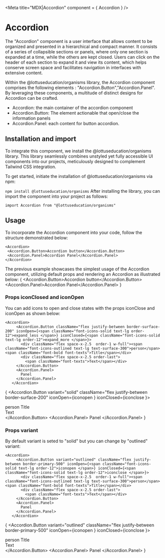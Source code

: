 
<Meta title="MDX|Accordion" component = { Accordion } />

# Accordion
The "Accordion" component is a user interface that allows content to be organized and presented in a hierarchical and compact manner. 
It consists of a series of collapsible sections or panels, where only one section is expanded at a time, while the others are kept 
closed. Users can click on the header of each section to expand it and view its content, which helps conserve screen space and 
facilitates navigation in interfaces with extensive content.

Within the @lottuseducation/organisms library, the Accordion component comprises the following elements : "Accordion.Button","Accordion.Panel".
By leveraging these components, a multitude of distinct designs for Accordion can be crafted.

- Accordion: the main container of the accordion component
- Accordion.Button: The element actionable that open/close the information panels
- Accordion.Panel: each content for button accordion.

## Installation and import
To integrate this component, we install the @lottuseducation/organisms library.
This library seamlessly combines unstyled yet fully accessible UI components into our projects,
 meticulously designed to complement Tailwind CSS integration.

To get started, initiate the installation of @lottuseducation/organisms via npm:

  ``` npm install @lottuseducation/organisms ```
After installing the library, you can import the component into your project as follows:

```import Accordion from "@lottuseducation/organisms" ```

## Usage

To incorporate the Accordion component into your code, follow the structure demonstrated below:

```
<Accordion>
 <Accordion.Button>Accordion button</Accordion.Button>
 <Accordion.Panel>Accordion Panel</Accordion.Panel>
</Accordion>
```
The previous example showcases the simplest usage of the Accordion component, utilizing default props and rendering
 an Accordion as illustrated below:
{
<Accordion>
 <Accordion.Button>Accordion button</Accordion.Button>
 <Accordion.Panel>Accordion Panel</Accordion.Panel>
</Accordion>
}

### Props iconClosed and iconOpen

You can add icons to open and close states with the props iconClose and iconOpen as shown below:
```
<Accordion>
     <Accordion.Button className="flex justify-between border-surface-200" iconOpen={<span className="font-icons-solid text-lg order-12">expand_less </span>} iconClosed={<span className="font-icons-solid text-lg order-12">expand_more </span>}>
       <div className="flex space-x-2.5  order-1 w-full"><span className="font-icons-outlined text-lg text-surface-300">person</span> <span className="font-bold font-texts">Title</span></div>
       <div className="flex space-x-2.5 order-last">
         <span className="font-texts">Text</span></div>
     </Accordion.Button>
     <Accordion.Panel>
       Panel
     </Accordion.Panel>
   </Accordion>
```

{
  <Accordion>
     <Accordion.Button variant="solid" className="flex justify-between border-surface-200" iconOpen={<span className="font-icons-solid text-lg order-12">iconopen </span>} iconClosed={<span className="font-icons-solid text-lg order-12">iconclose </span>}>
       <div className="flex space-x-2.5  order-1 w-full"><span className="font-icons-outlined text-lg text-surface-300">person</span> <span className="font-bold font-texts">Title</span></div>
       <div className="flex space-x-2.5 order-last">
         <span className="font-texts">Text</span></div>
     </Accordion.Button>
     <Accordion.Panel>
       Panel
     </Accordion.Panel>
   </Accordion>
}

### Props variant

By default variant is seted to "solid" but you can change by "outlined" variant:
```
<Accordion>
     <Accordion.Button variant="outlined" className="flex justify-between border-primary-500" iconOpen={<span className="font-icons-solid text-lg order-12">iconopen </span>} iconClosed={<span className="font-icons-solid text-lg order-12">iconclose </span>}>
       <div className="flex space-x-2.5  order-1 w-full"><span className="font-icons-outlined text-lg text-surface-300">person</span> <span className="font-bold font-texts">Title</span></div>
       <div className="flex space-x-2.5 order-last">
         <span className="font-texts">Text</span></div>
     </Accordion.Button>
     <Accordion.Panel>
       Panel
     </Accordion.Panel>
   </Accordion>
```

{
  <Accordion>
     <Accordion.Button variant="outlined" className="flex justify-between border-primary-500" iconOpen={<span className="font-icons-solid text-lg order-12">iconopen </span>} iconClosed={<span className="font-icons-solid text-lg order-12">iconclose </span>}>
       <div className="flex space-x-2.5  order-1 w-full"><span className="font-icons-outlined text-lg text-surface-300">person</span> <span className="font-bold font-texts">Title</span></div>
       <div className="flex space-x-2.5 order-last">
         <span className="font-texts">Text</span></div>
     </Accordion.Button>
     <Accordion.Panel>
       Panel
     </Accordion.Panel>
   </Accordion>
}
